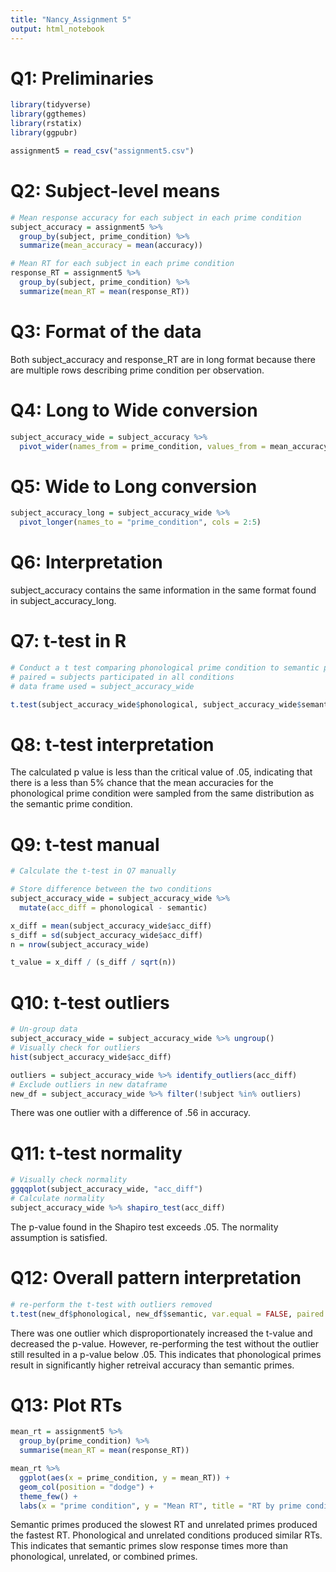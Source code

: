 ```yaml
---
title: "Nancy_Assignment 5"
output: html_notebook
---
```

# Q1: Preliminaries
```r
library(tidyverse)
library(ggthemes)
library(rstatix)
library(ggpubr)

assignment5 = read_csv("assignment5.csv")
```

# Q2: Subject-level means
```r
# Mean response accuracy for each subject in each prime condition
subject_accuracy = assignment5 %>% 
  group_by(subject, prime_condition) %>% 
  summarize(mean_accuracy = mean(accuracy))

# Mean RT for each subject in each prime condition
response_RT = assignment5 %>% 
  group_by(subject, prime_condition) %>% 
  summarize(mean_RT = mean(response_RT))
```
# Q3: Format of the data
Both subject_accuracy and response_RT are in long format because there are multiple rows describing prime condition per observation.

# Q4: Long to Wide conversion
```r
subject_accuracy_wide = subject_accuracy %>% 
  pivot_wider(names_from = prime_condition, values_from = mean_accuracy)
```

# Q5: Wide to Long conversion
```r
subject_accuracy_long = subject_accuracy_wide %>% 
  pivot_longer(names_to = "prime_condition", cols = 2:5)
```

# Q6: Interpretation
subject_accuracy contains the same information in the same format found in subject_accuracy_long.

# Q7: t-test in R
```r
# Conduct a t test comparing phonological prime condition to semantic prime condition. Assume a 2 tailed t test with unequal variance.
# paired = subjects participated in all conditions
# data frame used = subject_accuracy_wide

t.test(subject_accuracy_wide$phonological, subject_accuracy_wide$semantic, var.equal = FALSE, paired = TRUE)
```

# Q8: t-test interpretation 
The calculated p value is less than the critical value of .05, indicating that there is a less than 5% chance that the mean accuracies for the phonological prime condition were sampled from the same distribution as the semantic prime condition.

# Q9: t-test manual
```r
# Calculate the t-test in Q7 manually

# Store difference between the two conditions
subject_accuracy_wide = subject_accuracy_wide %>% 
  mutate(acc_diff = phonological - semantic)

x_diff = mean(subject_accuracy_wide$acc_diff)
s_diff = sd(subject_accuracy_wide$acc_diff)
n = nrow(subject_accuracy_wide)

t_value = x_diff / (s_diff / sqrt(n))
```

# Q10: t-test outliers 
```r
# Un-group data
subject_accuracy_wide = subject_accuracy_wide %>% ungroup()
# Visually check for outliers
hist(subject_accuracy_wide$acc_diff)

outliers = subject_accuracy_wide %>% identify_outliers(acc_diff)
# Exclude outliers in new dataframe
new_df = subject_accuracy_wide %>% filter(!subject %in% outliers)
```
There was one outlier with a difference of .56 in accuracy.

# Q11: t-test normality
```r
# Visually check normality
ggqqplot(subject_accuracy_wide, "acc_diff")
# Calculate normality
subject_accuracy_wide %>% shapiro_test(acc_diff)
```
The p-value found in the Shapiro test exceeds .05. The normality assumption is satisfied.

# Q12: Overall pattern interpretation 
```r
# re-perform the t-test with outliers removed
t.test(new_df$phonological, new_df$semantic, var.equal = FALSE, paired = TRUE)
```
There was one outlier which disproportionately increased the t-value and decreased the p-value. However, re-performing the test without the outlier still resulted in a p-value below .05. This indicates that phonological primes result in significantly higher retreival accuracy than semantic primes.

# Q13: Plot RTs
```r
mean_rt = assignment5 %>% 
  group_by(prime_condition) %>% 
  summarise(mean_RT = mean(response_RT)) 

mean_rt %>% 
  ggplot(aes(x = prime_condition, y = mean_RT)) +
  geom_col(position = "dodge") + 
  theme_few() + 
  labs(x = "prime condition", y = "Mean RT", title = "RT by prime condition")
```
Semantic primes produced the slowest RT and unrelated primes produced the fastest RT. Phonological and unrelated conditions produced similar RTs. This indicates that semantic primes slow response times more than phonological, unrelated, or combined primes. 

